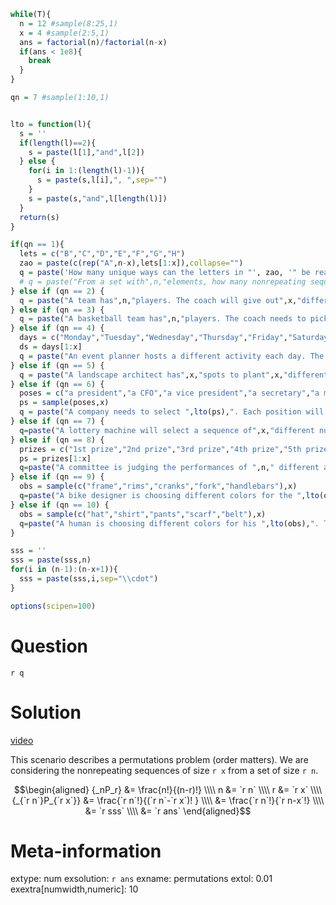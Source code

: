 ```r
while(T){
  n = 12 #sample(8:25,1)
  x = 4 #sample(2:5,1)
  ans = factorial(n)/factorial(n-x)
  if(ans < 1e8){
    break
  }
}

qn = 7 #sample(1:10,1)


lto = function(l){
  s = ''
  if(length(l)==2){
    s = paste(l[1],"and",l[2])
  } else {
    for(i in 1:(length(l)-1)){
      s = paste(s,l[i],", ",sep="")
    }
    s = paste(s,"and",l[length(l)])
  }
  return(s)
}

if(qn == 1){
  lets = c("B","C","D","E","F","G","H")
  zao = paste(c(rep("A",n-x),lets[1:x]),collapse="")
  q = paste('How many unique ways can the letters in "', zao, '" be rearranged? (There are ',n-x,' As.)',sep="")
  # q = paste("From a set with",n,"elements, how many nonrepeating sequences of",x,"elements are possible?")
} else if (qn == 2) {
  q = paste("A team has",n,"players. The coach will give out",x,"different prizes to different players. How many ways could the coach do this?")
} else if (qn == 3) {
  q = paste("A basketball team has",n,"players. The coach needs to pick players to fill",x,"different positions. How many ways could the coach do this?")
} else if (qn == 4) {
  days = c("Monday","Tuesday","Wednesday","Thursday","Friday","Saturday","Sunday")
  ds = days[1:x]
  q = paste("An event planner hosts a different activity each day. The planner still needs to schedule activities for ",lto(ds),". The planner has ",n," different activities available to choose from. How many schedules are possible?",sep="")
} else if (qn == 5) {
  q = paste("A landscape architect has",x,"spots to plant",x,"different trees. The landscape architect has",n,"different trees available. How many configurations are possible?")
} else if (qn == 6) {
  poses = c("a president","a CFO","a vice president","a secretary","a manager")
  ps = sample(poses,x)
  q = paste("A company needs to select ",lto(ps),". Each position will be held by a different person. The company is considering the same pool of ",n," applicants for each position. How many configurations are possible?",sep="")
} else if (qn == 7) {
  q=paste("A lottery machine will select a sequence of",x,"different numbered marbles. The selection process begins with",n,"different numbered marbles to choose from. How many different sequences are possible?")
} else if (qn == 8) {
  prizes = c("1st prize","2nd prize","3rd prize","4th prize","5th prize")
  ps = prizes[1:x]
  q=paste("A committee is judging the performances of ",n," different acrobats. The committee needs to assign ",lto(ps),". How many ways could the committee assign the prizes?",sep="")
} else if (qn == 9) {
  obs = sample(c("frame","rims","cranks","fork","handlebars"),x)
  q=paste("A bike designer is choosing different colors for the ",lto(obs),". There are ",n," colors available. How many color configurations are possible? (The same color can not be used twice.)",sep="")
} else if (qn == 10) {
  obs = sample(c("hat","shirt","pants","scarf","belt"),x)
  q=paste("A human is choosing different colors for his ",lto(obs),". The same ",n," colors are available for each item. How many color configurations are possible? (The same color can not be used twice.)",sep="")
}

sss = ''
sss = paste(sss,n)
for(i in (n-1):(n-x+1)){
  sss = paste(sss,i,sep="\\cdot")
}

options(scipen=100)
```

Question
========

`r q`

Solution
========

[video](https://vimeo.com/531916131){target="_blank"}

This scenario describes a permutations problem (order matters). We are considering the nonrepeating sequences of size `r x` from a set of size `r n`.

$$\begin{aligned}
{_nP_r} &= \frac{n!}{(n-r)!} \\\\
n &= `r n` \\\\
r &= `r x` \\\\
{_{`r n`}P_{`r x`}} &= \frac{`r n`!}{(`r n`-`r x`)! } \\\\
&= \frac{`r n`!}{`r n-x`!} \\\\
&= `r sss` \\\\
&= `r ans`
\end{aligned}$$



Meta-information
============
extype: num
exsolution: `r ans`
exname: permutations
extol: 0.01
exextra[numwidth,numeric]: 10
